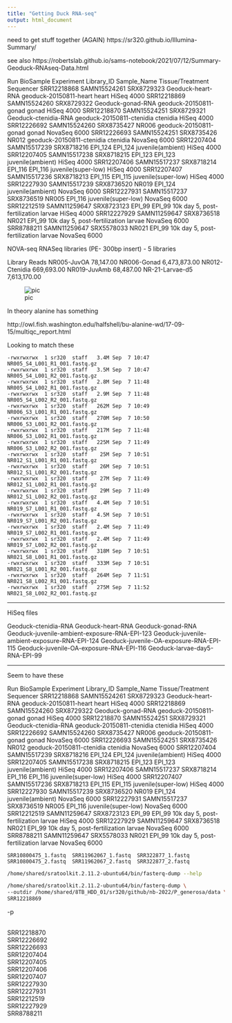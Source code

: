 ```yaml
---
title: "Getting Duck RNA-seq"
output: html_document
---
```



need to get stuff together (AGAIN)
https://sr320.github.io/Illumina-Summary/

see also 
https://robertslab.github.io/sams-notebook/2021/07/12/Summary-Geoduck-RNAseq-Data.html


Run	BioSample	Experiment	Library_ID	Sample_Name	Tissue/Treatment	Sequencer
SRR12218868	SAMN15524261	SRX8729323	Geoduck-heart-RNA	geoduck-20150811-heart	heart	HiSeq 4000
SRR12218869	SAMN15524260	SRX8729322	Geoduck-gonad-RNA	geoduck-20150811-gonad	gonad	HiSeq 4000
SRR12218870	SAMN15524251	SRX8729321	Geoduck-ctenidia-RNA	geoduck-20150811-ctenidia	ctenidia	HiSeq 4000
SRR12226692	SAMN15524260	SRX8735427	NR006	geoduck-20150811-gonad	gonad	NovaSeq 6000
SRR12226693	SAMN15524251	SRX8735426	NR012	geoduck-20150811-ctenidia	ctenidia	NovaSeq 6000
SRR12207404	SAMN15517239	SRX8718216	EPI_124	EPI_124	juvenile(ambient)	HiSeq 4000
SRR12207405	SAMN15517238	SRX8718215	EPI_123	EPI_123	juvenile(ambient)	HiSeq 4000
SRR12207406	SAMN15517237	SRX8718214	EPI_116	EPI_116	juvenile(super-low)	HiSeq 4000
SRR12207407	SAMN15517236	SRX8718213	EPI_115	EPI_115	juvenile(super-low)	HiSeq 4000
SRR12227930	SAMN15517239	SRX8736520	NR019	EPI_124	juvenile(ambient)	NovaSeq 6000
SRR12227931	SAMN15517237	SRX8736519	NR005	EPI_116	juvenile(super-low)	NovaSeq 6000
SRR12212519	SAMN11259647	SRX8723123	EPI_99	EPI_99	10k day 5, post-fertilization larvae	HiSeq 4000
SRR12227929	SAMN11259647	SRX8736518	NR021	EPI_99	10k day 5, post-fertilization larvae	NovaSeq 6000
SRR8788211	SAMN11259647	SRX5578033	NR021	EPI_99	10k day 5, post-fertilization larvae	NovaSeq 6000



NOVA-seq
RNASeq libraries (PE- 300bp insert) - 5 libraries

Library	Reads
NR005-JuvOA	78,147.00
NR006-Gonad	6,473,873.00
NR012-Ctenidia	669,693.00
NR019-JuvAmb	68,487.00
NR-21-Larvae-d5	7,613,170.00

![pic](http://eagle.fish.washington.edu/cnidarian/skitch/Screenshot_9_15_17__11_03_AM_1F6C4D6E.png)

In theory alanine has something

http://owl.fish.washington.edu/halfshell/bu-alanine-wd/17-09-15/multiqc_report.html 

Looking to match these

```
-rwxrwxrwx  1 sr320  staff   3.4M Sep  7 10:47 NR005_S4_L001_R1_001.fastq.gz
-rwxrwxrwx  1 sr320  staff   3.5M Sep  7 10:47 NR005_S4_L001_R2_001.fastq.gz
-rwxrwxrwx  1 sr320  staff   2.8M Sep  7 11:48 NR005_S4_L002_R1_001.fastq.gz
-rwxrwxrwx  1 sr320  staff   2.9M Sep  7 11:48 NR005_S4_L002_R2_001.fastq.gz
-rwxrwxrwx  1 sr320  staff   262M Sep  7 10:49 NR006_S3_L001_R1_001.fastq.gz
-rwxrwxrwx  1 sr320  staff   270M Sep  7 10:50 NR006_S3_L001_R2_001.fastq.gz
-rwxrwxrwx  1 sr320  staff   217M Sep  7 11:48 NR006_S3_L002_R1_001.fastq.gz
-rwxrwxrwx  1 sr320  staff   225M Sep  7 11:49 NR006_S3_L002_R2_001.fastq.gz
-rwxrwxrwx  1 sr320  staff    25M Sep  7 10:51 NR012_S1_L001_R1_001.fastq.gz
-rwxrwxrwx  1 sr320  staff    26M Sep  7 10:51 NR012_S1_L001_R2_001.fastq.gz
-rwxrwxrwx  1 sr320  staff    27M Sep  7 11:49 NR012_S1_L002_R1_001.fastq.gz
-rwxrwxrwx  1 sr320  staff    29M Sep  7 11:49 NR012_S1_L002_R2_001.fastq.gz
-rwxrwxrwx  1 sr320  staff   4.4M Sep  7 10:51 NR019_S7_L001_R1_001.fastq.gz
-rwxrwxrwx  1 sr320  staff   4.5M Sep  7 10:51 NR019_S7_L001_R2_001.fastq.gz
-rwxrwxrwx  1 sr320  staff   2.4M Sep  7 11:49 NR019_S7_L002_R1_001.fastq.gz
-rwxrwxrwx  1 sr320  staff   2.4M Sep  7 11:49 NR019_S7_L002_R2_001.fastq.gz
-rwxrwxrwx  1 sr320  staff   318M Sep  7 10:51 NR021_S8_L001_R1_001.fastq.gz
-rwxrwxrwx  1 sr320  staff   333M Sep  7 10:51 NR021_S8_L001_R2_001.fastq.gz
-rwxrwxrwx  1 sr320  staff   264M Sep  7 11:51 NR021_S8_L002_R1_001.fastq.gz
-rwxrwxrwx  1 sr320  staff   275M Sep  7 11:52 NR021_S8_L002_R2_001.fastq.gz
```





---



HiSeq files

Geoduck-ctenidia-RNA
Geoduck-heart-RNA
Geoduck-gonad-RNA
Geoduck-juvenile-ambient-exposure-RNA-EPI-123
Geoduck-juvenile-ambient-exposure-RNA-EPI-124
Geoduck-juvenile-OA-exposure-RNA-EPI-115
Geoduck-juvenile-OA-exposure-RNA-EPI-116
Geoduck-larvae-day5-RNA-EPI-99


---

Seem to have these

Run	BioSample	Experiment	Library_ID	Sample_Name	Tissue/Treatment	Sequencer
SRR12218868	SAMN15524261	SRX8729323	Geoduck-heart-RNA	geoduck-20150811-heart	heart	HiSeq 4000
SRR12218869	SAMN15524260	SRX8729322	Geoduck-gonad-RNA	geoduck-20150811-gonad	gonad	HiSeq 4000
SRR12218870	SAMN15524251	SRX8729321	Geoduck-ctenidia-RNA	geoduck-20150811-ctenidia	ctenidia	HiSeq 4000
SRR12226692	SAMN15524260	SRX8735427	NR006	geoduck-20150811-gonad	gonad	NovaSeq 6000
SRR12226693	SAMN15524251	SRX8735426	NR012	geoduck-20150811-ctenidia	ctenidia	NovaSeq 6000
SRR12207404	SAMN15517239	SRX8718216	EPI_124	EPI_124	juvenile(ambient)	HiSeq 4000
SRR12207405	SAMN15517238	SRX8718215	EPI_123	EPI_123	juvenile(ambient)	HiSeq 4000
SRR12207406	SAMN15517237	SRX8718214	EPI_116	EPI_116	juvenile(super-low)	HiSeq 4000
SRR12207407	SAMN15517236	SRX8718213	EPI_115	EPI_115	juvenile(super-low)	HiSeq 4000
SRR12227930	SAMN15517239	SRX8736520	NR019	EPI_124	juvenile(ambient)	NovaSeq 6000
SRR12227931	SAMN15517237	SRX8736519	NR005	EPI_116	juvenile(super-low)	NovaSeq 6000
SRR12212519	SAMN11259647	SRX8723123	EPI_99	EPI_99	10k day 5, post-fertilization larvae	HiSeq 4000
SRR12227929	SAMN11259647	SRX8736518	NR021	EPI_99	10k day 5, post-fertilization larvae	NovaSeq 6000
SRR8788211	SAMN11259647	SRX5578033	NR021	EPI_99	10k day 5, post-fertilization larvae	NovaSeq 6000




```
SRR10800475_1.fastq  SRR11962067_1.fastq  SRR322877_1.fastq
SRR10800475_2.fastq  SRR11962067_2.fastq  SRR322877_2.fastq
```


```bash
/home/shared/sratoolkit.2.11.2-ubuntu64/bin/fasterq-dump --help

```


```bash
/home/shared/sratoolkit.2.11.2-ubuntu64/bin/fasterq-dump \
--outdir /home/shared/8TB_HDD_01/sr320/github/nb-2022/P_generosa/data \
SRR12218869

```

-p

\
SRR12218870 \
SRR12226692 \
SRR12226693 \
SRR12207404 \
SRR12207405 \
SRR12207406 \
SRR12207407 \
SRR12227930 \
SRR12227931 \
SRR12212519 \
SRR12227929 \
SRR8788211